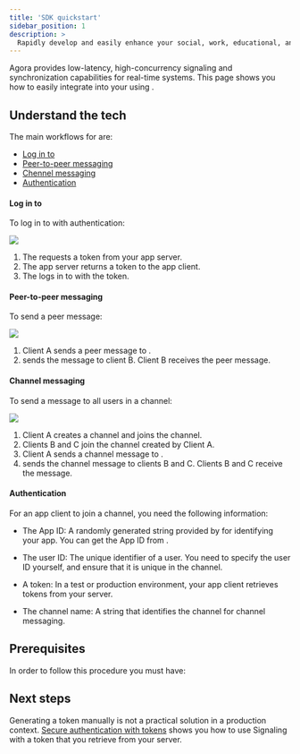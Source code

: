 ```yaml
---
title: 'SDK quickstart'
sidebar_position: 1
description: >
  Rapidly develop and easily enhance your social, work, educational, and IoT apps.
---
```




Agora <Vg k="SIG" />  provides low-latency, high-concurrency signaling and synchronization capabilities for
real-time systems. This page shows you how to easily integrate <Vg k="SIG" /> into your <Vpl k="CLIENT" /> using <Vg
k="MESS_SDK" />.

## Understand the tech

The main workflows for <Vg k="SIG" /> are:

- [Log in to <Vg k="SIG" />](#log-in-to-)
- [Peer-to-peer messaging](#peer-to-peer-messaging)
- [Chennel messaging](#channel-messaging)
- [Authentication](#authentication)

#### Log in to <Vg k="SIG" />

To log in to <Vg k="SIG" /> with authentication:

![](/images/signaling/login-to-signaling.png)

1.  The <Vpl k="CLIENT"/> requests a token from your app server.
1.  The app server returns a token to the app client.
1.  The <Vpl k="CLIENT"/> logs in to <Vg k="SIG" /> with the token.


#### Peer-to-peer messaging

To send a peer message:

![](/images/signaling/peer-to-peer-messaging.png)

1.  Client A sends a peer message to <Vg k="SIG" />.
1.  <Vg k="SIG" /> sends the message to client B. Client B receives the peer message.

#### Channel messaging

To send a message to all users in a channel:

![](/images/signaling/channel-messaging.png)

1.  Client A creates a channel and joins the channel.
1.  Clients B and C join the channel created by Client A.
1.  Client A sends a channel message to <Vg k="SIG" />.
1.  <Vg k="SIG" /> sends the channel message to clients B and C. Clients B and C receive the message.

#### Authentication

For an app client to join a channel, you need the following information:

- The App ID: A randomly generated string provided by <Vg k="COMPANY" /> for identifying your app. You can get the App ID from [<Vg k="CONSOLE" />](https://console.agora.io/).

- The user ID: The unique identifier of a user. You need to specify the user ID yourself, and ensure that it is unique in the channel.

- A token: In a test or production environment, your app client retrieves tokens from your server.

- The channel name: A string that identifies the channel for channel messaging.

## Prerequisites

In order to follow this procedure you must have:

<Prerequites />

<GetStartedSDK  product="Signaling" company="Agora" sdk="Signaling SDK" client="app" />

## Next steps

Generating a token manually is not a practical solution in a production context. [Secure authentication with tokens](../develop/authentication-workflow) shows you how to use Signaling with a token that you retrieve from your server.
